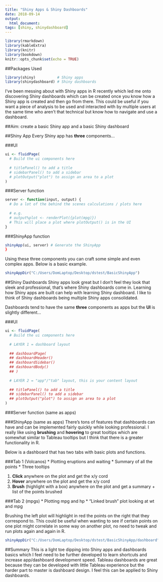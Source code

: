 ```yaml
---
title: "Shiny Apps & Shiny Dashboards"
date: 2018-09-14
output: 
  html_document:
tags: [shiny, shinydashboard]
---
```


```r
library(rmarkdown)
library(kableExtra)
library(knitr)
library(bookdown)
knitr::opts_chunk$set(echo = TRUE)
```

##Packages Used
```r
library(shiny)          # Shiny apps
library(shinydashboard) # Shiny dashboards
```

I've been messing about with Shiny apps in R recently which led me onto discovering Shiny dashboards which can be created once you know how a Shiny app is created and then go from there. This could be useful if you want a piece of analysis to be used and interacted with by multiple users at the same time who aren't that technical but know how to navigate and use a dashboard. 

##Aim: create a basic Shiny app and a basic Shiny dashboard

##Shiny App
Every Shiny app has **three** components...

###UI
```r
ui <- fluidPage(
  # Build the ui components here
  
  # titlePanel() to add a title
  # sidebarPanel() to add a sidebar
  # plotOutput("plot") to assign an area to a plot
)
```

###Server function
```r
server <- function(input, output) {
  # Do a lot of the behind the scenes calculations / plots here
  
  # e.g.
  # output%plot <- renderPlot({plot(mpg)})
  # This will place a plot where plotOutput() is in the UI
}
```

###ShinyApp function
```r
shinyApp(ui, server) # Generate the ShinyApp
}
```

Using these three components you can craft some simple and even complex apps. Below is a basic example.

```r
shinyAppDir("C:/Users/DomLaptop/Desktop/dstest/BasicShinyApp")
```

##Shiny Dashboards
Shiny apps look great but I don't feel they look that sleek and professional, that's where Shiny dashboards come in. Learning how Shiny apps are built can help with learning Shiny dashboard. I like to think of Shiny dashboards being multiple Shiny apps consolidated.

Dashboards tend to have the same **three** components as apps but the **UI** is slightly different...

###UI
```r
ui <- fluidPage(
  # Build the ui components here
  
  # LAYER 1 = dashboard layout
  
  ## dashboardPage(
  ## dashboardHeader()
  ## dashboardSidebar()
  ## dashboardBody()
  ## )
  
  # LAYER 2 = "app"/"tab" layout, this is your content layout
  
  ## titlePanel() to add a title
  ## sidebarPanel() to add a sidebar
  ## plotOutput("plot") to assign an area to a plot
)
```

###Server function (same as apps)

###ShinyApp (same as apps)
There's tons of features that dashboards can have and can be implemented fairly quickly while looking professional. I really like using **brushing** and **hovering** to great tooltips which are somewhat similar to Tableau tooltips but I think that there is a greater functionality in R.

Below is a dashboard that has two tabs with basic plots and functions.

###Tab 1 (Volcanos)
* Plotting eruptions and waiting
* Summary of all the points
* Three tooltips

1. **Click** anywhere on the plot and get the x/y cord
2. **Hover** anywhere on the plot and get the x/y cord
3. **Brush** (highlight with a box) anywhere on the plot and get a summary + list of the points brushed

###Tab 2 (mpgs)
* Plotting mpg and hp
* "Linked brush" plot looking at wt and mpg

Brushing the left plot will highlight in red the points on the right that they correspond to. This could be useful when wanting to see if certain points on one plot might correlate in some way on another plot, no need to tweak and run plots again and again in R.

```r
shinyAppDir("C:/Users/DomLaptop/Desktop/dstest/BasicShinyApp/dashboard")
```

##Summary
This is a light toe dipping into Shiny apps and dashboards basics which I feel need to be further developed to learn shortcuts and increase app/dashboard development speed. Tableau dashboards are great because they can be developed with little Tableau experience but the harder part to master is dashboard design. I feel this can be applied to Shiny dashboards.